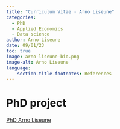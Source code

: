 ```yaml
---
title: "Curriculum Vitae - Arno Liseune"
categories:
  - PhD
  - Applied Economics
  - Data science
author: Arno Liseune
date: 09/01/23
toc: true
image: arno-liseune-bio.png
image-alt: Arno Liseune
language: 
    section-title-footnotes: References
---
```


# PhD project

[PhD Arno Liseune](/files/pdfs/phds/arno-liseune-phd.pdf)
